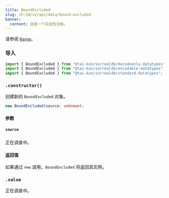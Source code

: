 ```yaml
---
title: BoundExcluded
slug: zh-CN/v2/api/data/bound-excluded
banner:
  content: 这是一个实验性功能。
---
```



请参阅 [`Range`](/v2/api/data/range)。

### 导入

```ts
import { BoundExcluded } from "@tai-kun/surrealdb/decodeonly-datatypes";
import { BoundExcluded } from "@tai-kun/surrealdb/encodable-datatypes";
import { BoundExcluded } from "@tai-kun/surrealdb/standard-datatypes";
```

### `.constructor()`

创建新的 `BoundExcluded` 对象。

```ts
new BoundExcluded(source: unknown);
```

#### 参数

##### `source`

正在调查中。

#### 返回值

如果通过 `new` 调用，`BoundExcluded` 将返回其实例。

### `.value` <Badge variant="instance" /><Badge variant="property" /><Badge variant="decodeonly" />

正在调查中。
